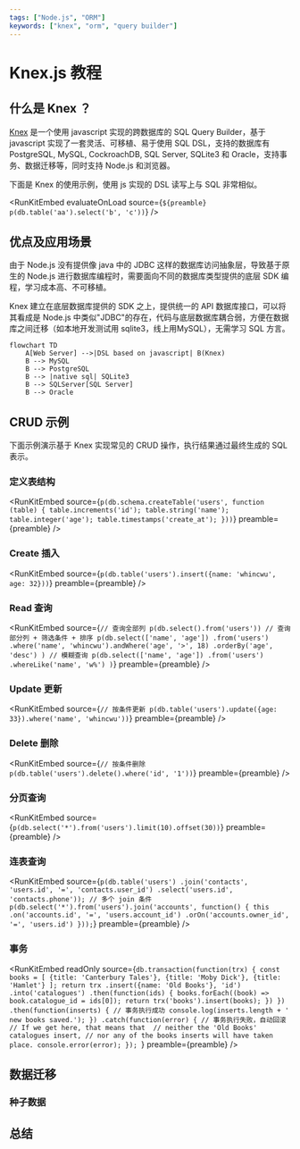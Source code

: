 ```yaml
---
tags: ["Node.js", "ORM"]
keywords: ["knex", "orm", "query builder"]
---
```


# Knex.js 教程

## 什么是 Knex ？

[Knex](https://github.com/knex/knex) 是一个使用 javascript 实现的跨数据库的 SQL Query Builder，基于 javascript 实现了一套灵活、可移植、易于使用 SQL DSL，支持的数据库有 PostgreSQL, MySQL, CockroachDB, SQL Server, SQLite3 和 Oracle，支持事务、数据迁移等，同时支持 Node.js 和浏览器。

下面是 Knex 的使用示例，使用 js 实现的 DSL 读写上与 SQL 非常相似。


<RunKitEmbed 
evaluateOnLoad
source={`
${preamble}
p(db.table('aa').select('b', 'c'))
`} />

<!--truncate-->

## 优点及应用场景

由于 Node.js 没有提供像 java 中的 JDBC 这样的数据库访问抽象层，导致基于原生的 Node.js 进行数据库编程时，需要面向不同的数据库类型提供的底层 SDK 编程，学习成本高、不可移植。

Knex 建立在底层数据库提供的 SDK 之上，提供统一的 API 数据库接口，可以将其看成是 Node.js 中类似"JDBC"的存在，代码与底层数据库耦合弱，方便在数据库之间迁移（如本地开发测试用 sqlite3，线上用MySQL），无需学习 SQL 方言。

```mermaid
flowchart TD
    A[Web Server] -->|DSL based on javascript| B(Knex)
    B --> MySQL
    B --> PostgreSQL
    B --> |native sql| SQLite3
    B --> SQLServer[SQL Server]
    B --> Oracle
```

## CRUD 示例

下面示例演示基于 Knex 实现常见的 CRUD 操作，执行结果通过最终生成的 SQL 表示。

### 定义表结构

<RunKitEmbed 
source={`
p(db.schema.createTable('users', function (table) {
  table.increments('id');
  table.string('name');
  table.integer('age');
  table.timestamps('create_at');
}))
`} 
preamble={preamble}
/>

### Create 插入

<RunKitEmbed 
source={`
p(db.table('users').insert({name: 'whincwu', age: 32}))
`} 
preamble={preamble}
/>

### Read 查询

<RunKitEmbed 
source={`
// 查询全部列
p(db.select().from('users'))
// 查询部分列 + 筛选条件 + 排序
p(db.select(['name', 'age'])
    .from('users')
    .where('name', 'whincwu').andWhere('age', '>', 18)
    .orderBy('age', 'desc')
)
// 模糊查询
p(db.select(['name', 'age'])
    .from('users')
    .whereLike('name', 'w%')
)
`} 
preamble={preamble}
/>

### Update 更新

<RunKitEmbed 
source={`
// 按条件更新
p(db.table('users').update({age: 33}).where('name', 'whincwu'))
`} 
preamble={preamble}
/>

### Delete 删除

<RunKitEmbed 
source={`
// 按条件删除
p(db.table('users').delete().where('id', '1'))
`} 
preamble={preamble}
/>

### 分页查询

<RunKitEmbed 
source={`
p(db.select('*').from('users').limit(10).offset(30))
`} 
preamble={preamble}
/>

### 连表查询

<RunKitEmbed 
source={`p(db.table('users')
  .join('contacts', 'users.id', '=', 'contacts.user_id')
  .select('users.id', 'contacts.phone'));
// 多个 join 条件
p(db.select('*').from('users').join('accounts', function() {
  this
    .on('accounts.id', '=', 'users.account_id')
    .orOn('accounts.owner_id', '=', 'users.id')
}));`} 
preamble={preamble}
/>

### 事务

<RunKitEmbed 
readOnly
source={`db.transaction(function(trx) {
  const books = [
    {title: 'Canterbury Tales'},
    {title: 'Moby Dick'},
    {title: 'Hamlet'}
  ];
  return trx
    .insert({name: 'Old Books'}, 'id')
    .into('catalogues')
    .then(function(ids) {
      books.forEach((book) => book.catalogue_id = ids[0]);
      return trx('books').insert(books);
    })
})
.then(function(inserts) {
    // 事务执行成功
    console.log(inserts.length + ' new books saved.');
})
.catch(function(error) {
    // 事务执行失败，自动回滚
    // If we get here, that means that 
    // neither the 'Old Books' catalogues insert,
    // nor any of the books inserts will have taken place.
    console.error(error);
});
`} 
preamble={preamble}
/>

## 数据迁移

### 种子数据

## 总结